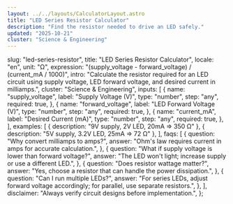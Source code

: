 ```yaml
---
layout: ../../layouts/CalculatorLayout.astro
title: "LED Series Resistor Calculator"
description: "Find the resistor needed to drive an LED safely."
updated: "2025-10-21"
cluster: "Science & Engineering"
---
```



  slug: "led-series-resistor",
  title: "LED Series Resistor Calculator",
  locale: "en",
  unit: "Ω",
  expression: "(supply_voltage - forward_voltage) / (current_mA / 1000)",
  intro:
    "Calculate the resistor required for an LED circuit using supply voltage, LED forward voltage, and desired current in milliamps.",
  cluster: "Science & Engineering",
  inputs: [
    {
      name: "supply_voltage",
      label: "Supply Voltage (V)",
      type: "number",
      step: "any",
      required: true,
    },
    {
      name: "forward_voltage",
      label: "LED Forward Voltage (V)",
      type: "number",
      step: "any",
      required: true,
    },
    {
      name: "current_mA",
      label: "Desired Current (mA)",
      type: "number",
      step: "any",
      required: true,
    },
  ],
  examples: [
    { description: "9V supply, 2V LED, 20mA ⇒ 350 Ω" },
    { description: "5V supply, 3.2V LED, 25mA ⇒ 72 Ω" },
  ],
  faqs: [
    {
      question: "Why convert milliamps to amps?",
      answer: "Ohm's law requires current in amps for accurate calculation.",
    },
    {
      question: "What if supply voltage is lower than forward voltage?",
      answer: "The LED won't light; increase supply or use a different LED.",
    },
    {
      question: "Does resistor wattage matter?",
      answer: "Yes, choose a resistor that can handle the power dissipation.",
    },
    {
      question: "Can I run multiple LEDs?",
      answer: "For series LEDs, adjust forward voltage accordingly; for parallel, use separate resistors.",
    },
  ],
  disclaimer:
    "Always verify circuit designs before implementation.",
};

<Calculator schema={schema} />
